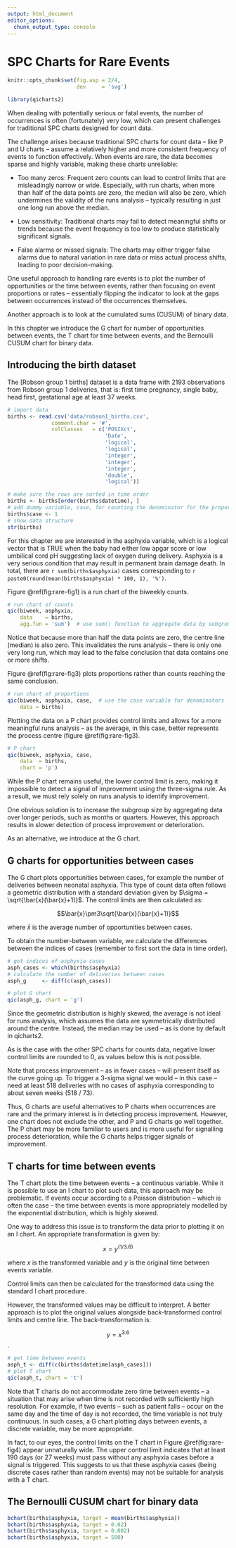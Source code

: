 ```yaml
---
output: html_document
editor_options: 
  chunk_output_type: console
---
```

# SPC Charts for Rare Events

```r
knitr::opts_chunk$set(fig.asp = 2/4,
                      dev     = 'svg')

library(qicharts2)
```

When dealing with potentially serious or fatal events, the number of occurrences is often (fortunately) very low, which can present challenges for traditional SPC charts designed for count data.

The challenge arises because traditional SPC charts for count data -- like P and U charts -- assume a relatively higher and more consistent frequency of events to function effectively. When events are rare, the data becomes sparse and highly variable, making these charts unreliable:

* Too many zeros: Frequent zero counts can lead to control limits that are misleadingly narrow or wide. Especially, with run charts, when more than half of the data points are zero, the median will also be zero, which undermines the validity of the runs analysis -- typically resulting in just one long run above the median.

* Low sensitivity: Traditional charts may fail to detect meaningful shifts or trends because the event frequency is too low to produce statistically significant signals.

* False alarms or missed signals: The charts may either trigger false alarms due to natural variation in rare data or miss actual process shifts, leading to poor decision-making.

One useful approach to handling rare events is to plot the number of opportunities or the time between events, rather than focusing on event proportions or rates -- essentially flipping the indicator to look at the gaps between occurrences instead of the occurrences themselves. 

Another approach is to look at the cumulated sums (CUSUM) of binary data.

In this chapter we introduce the G chart for number of opportunities between events, the T chart for time between events, and the Bernoulli CUSUM chart for binary data.

## Introducing the birth dataset

The [Robson group 1 births] dataset is a data frame with 2193 observations from Robson group 1 deliveries, that is: first time pregnancy, single baby, head first, gestational age at least 37 weeks.

```r
# import data
births <- read.csv('data/robson1_births.csv',
              comment.char = '#',
              colClasses   = c('POSIXct',
                               'Date',
                               'logical',
                               'logical',
                               'integer',
                               'integer',
                               'integer',
                               'double',
                               'logical'))

# make sure the rows are sorted in time order
births <- births[order(births$datetime), ]
# add dummy variable, case, for counting the denominator for the proportion charts
births$case <- 1
# show data structure
str(births)
```

For this chapter we are interested in the asphyxia variable, which is a logical vector that is TRUE when the baby had either low apgar score or low umbilical cord pH suggesting lack of oxygen during delivery. Asphyxia is a very serious condition that may result in permanent brain damage death. In total, there are `r sum(births$asphyxia)` cases corresponding to `r paste0(round(mean(births$asphyxia) * 100, 1), '%')`.

Figure \@ref(fig:rare-fig1) is a run chart of the biweekly counts.

```r
# run chart of counts
qic(biweek, asphyxia, 
    data    = births, 
    agg.fun = 'sum')  # use sum() function to aggregate data by subgroup
```

Notice that because more than half the data points are zero, the centre line (median) is also zero. This invalidates the runs analysis -- there is only one very long run, which may lead to the false conclusion that data contains one or more shifts.

Figure \@ref(fig:rare-fig3) plots proportions rather than counts reaching the same conclusion.

```r
# run chart of proportions
qic(biweek, asphyxia, case,  # use the case variable for denominators
    data = births)
```

Plotting the data on a P chart provides control limits and allows for a more meaningful runs analysis -- as the average, in this case, better represents the process centre (figure \@ref(fig:rare-fig3).

```r
# P chart
qic(biweek, asphyxia, case, 
    data  = births, 
    chart = 'p')
```

While the P chart remains useful, the lower control limit is zero, making it impossible to detect a signal of improvement using the three-sigma rule. As a result, we must rely solely on runs analysis to identify improvement.

One obvious solution is to increase the subgroup size by aggregating data over longer periods, such as months or quarters. However, this approach results in slower detection of process improvement or deterioration.

As an alternative, we introduce at the G chart.

## G charts for opportunities between cases

The G chart plots opportunities between cases, for example the number of deliveries between neonatal asphyxia. This type of count data often follows a geometric distribution with a standard deviation given by $\sigma = \sqrt{\bar{x}(\bar{x}+1)}$. The control limits are then calculated as:

$$\bar{x}\pm3\sqrt{\bar{x}(\bar{x}+1)}$$ 

where $\bar{x}$ is the average number of opportunities between cases.

To obtain the number-between variable, we calculate the differences between the indices of cases (remember to first sort the data in time order).

```r
# get indices of asphyxia cases
asph_cases <- which(births$asphyxia)
# calculate the number of deliveries between cases
asph_g     <- diff(c(asph_cases))

# plot G chart
qic(asph_g, chart = 'g')
```

Since the geometric distribution is highly skewed, the average is not ideal for runs analysis, which assumes the data are symmetrically distributed around the centre. Instead, the median may be used -- as is done by default in qicharts2.

As is the case with the other SPC charts for counts data, negative lower control limits are rounded to 0, as values below this is not possible.

Note that process improvement -- as in fewer cases -- will present itself as the curve going up. To trigger a 3-sigma signal we would -- in this case -- need at least 518 deliveries with no cases of asphyxia corresponding to about seven weeks (518 / 73).

Thus, G charts are useful alternatives to P charts when occurrences are rare and the primary interest is in detecting process improvement. However, one chart does not exclude the other, and P and G charts go well together. The P chart may be more familiar to users and is more useful for signalling process deterioration, while the G charts helps trigger signals of improvement.

## T charts for time between events

The T chart plots the time between events -- a continuous variable. While it is possible to use an I chart to plot such data, this approach may be problematic. If events occur according to a Poisson distribution -- which is often the case -- the time between events is more appropriately modelled by the exponential distribution, which is highly skewed.

One way to address this issue is to transform the data prior to plotting it on an I chart. An appropriate transformation is given by:

$$x = y^{(1 / 3.6)}$$

where $x$ is the transformed variable and $y$ is the original time between events variable.

Control limits can then be calculated for the transformed data using the standard I chart procedure.

However, the transformed values may be difficult to interpret. A better approach is to plot the original values alongside back-transformed control limits and centre line. The back-transformation is:

$$y=x^{3.6}$$.

```r
# get time between events
asph_t <- diff(c(births$datetime[asph_cases]))
# plot T chart
qic(asph_t, chart = 't')
```

Note that T charts do not accommodate zero time between events -- a situation that may arise when time is not recorded with sufficiently high resolution. For example, if two events -- such as patient falls -- occur on the same day and the time of day is not recorded, the time variable is not truly continuous. In such cases, a G chart plotting days between events, a discrete variable, may be more appropriate.

In fact, to our eyes, the control limits on the T chart in Figure \@ref(fig:rare-fig4) appear unnaturally wide. The upper control limit indicates that at least 190 days (or 27 weeks) must pass without any asphyxia cases before a signal is triggered. This suggests to us that these asphyxia cases (being discrete cases rather than random events) may not be suitable for analysis with a T chart.

## The Bernoulli CUSUM chart for binary data

```r
bchart(births$asphyxia, target = mean(births$asphyxia))
bchart(births$asphyxia, target = 0.02)
bchart(births$asphyxia, target = 0.002)
bchart(births$asphyxia, target = 500)
```

